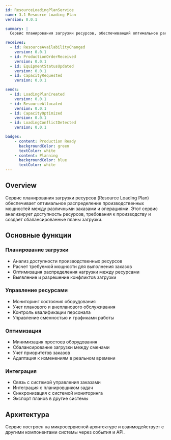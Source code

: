 ```yaml
---
id: ResourceLoadingPlanService
name: 3.1 Resource Loading Plan
version: 0.0.1

summary: |
  Сервис планирования загрузки ресурсов, обеспечивающий оптимальное распределение производственных мощностей

receives:
  - id: ResourceAvailabilityChanged
    version: 0.0.1
  - id: ProductionOrderReceived
    version: 0.0.1
  - id: EquipmentStatusUpdated
    version: 0.0.1
  - id: CapacityRequested
    version: 0.0.1

sends:
  - id: LoadingPlanCreated
    version: 0.0.1
  - id: ResourceAllocated
    version: 0.0.1
  - id: CapacityOptimized
    version: 0.0.1
  - id: LoadingConflictDetected
    version: 0.0.1

badges:
    - content: Production Ready
      backgroundColor: green
      textColor: white
    - content: Planning
      backgroundColor: blue
      textColor: white
---
```


## Overview

Сервис планирования загрузки ресурсов (Resource Loading Plan) обеспечивает оптимальное распределение производственных мощностей между различными заказами и операциями. Этот сервис анализирует доступность ресурсов, требования к производству и создает сбалансированные планы загрузки.

<NodeGraph />

## Основные функции

### Планирование загрузки
- Анализ доступности производственных ресурсов
- Расчет требуемой мощности для выполнения заказов
- Оптимизация распределения нагрузки между ресурсами
- Выявление и разрешение конфликтов загрузки

### Управление ресурсами
- Мониторинг состояния оборудования
- Учет планового и внепланового обслуживания
- Контроль квалификации персонала
- Управление сменностью и графиками работы

### Оптимизация
- Минимизация простоев оборудования
- Сбалансирование загрузки между сменами
- Учет приоритетов заказов
- Адаптация к изменениям в реальном времени

### Интеграция
- Связь с системой управления заказами
- Интеграция с планировщиком задач
- Синхронизация с системой мониторинга
- Экспорт планов в другие системы

## Архитектура

Сервис построен на микросервисной архитектуре и взаимодействует с другими компонентами системы через события и API.

<EntityMap id="ResourceLoadingPlanService" />
